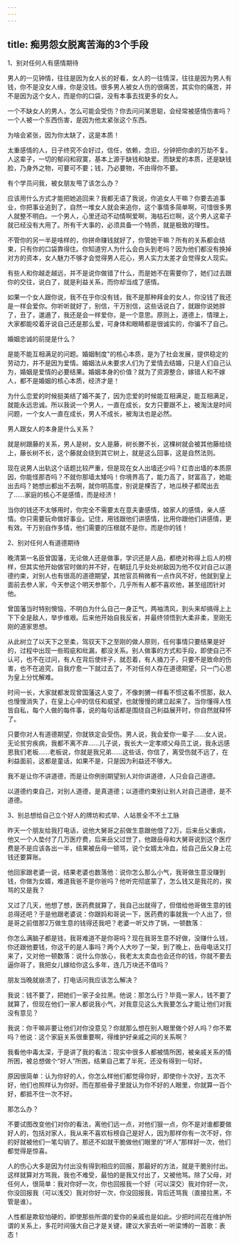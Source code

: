 ```yaml
---
---
---
```

title: 痴男怨女脱离苦海的3个手段
---



1、别对任何人有感情期待

男人的一见钟情，往往是因为女人长的好看，女人的一往情深，往往是因为男人有钱，你不是没女人缘，你是没钱。很多男人被女人伤的很痛苦，其实你的痛苦，并不是因为这个女人，而是你的口袋，没有本事去找更多的女人。

一个不缺女人的男人，怎么可能会受伤？你去问问某思聪，会经常被感情伤害吗？一个人被一个东西伤害，是因为他太紧张这个东西。

为啥会紧张，因为你太缺了，这是本质！

太重感情的人，日子终究不会好过，信任，依赖，念旧，分钟把你虐的万劫不复。人这辈子，一切的郁闷和寂寞，基本上源于缺钱和缺爱。而缺爱的本质，还是缺钱脸，乃身外之物，可要可不要；钱，乃必要物，不由得你不要。

有个学员问我，被女朋友甩了该怎么办？

应该用什么方式才能把她追回来？我都无语了我说，你追女人干嘛？你要去追事业，你把事业追到了，自然一堆女人就会来追你，这个事情多简单啊，可惜很多男人就整不明白。一个男人，心里还动不动情啊爱啊，海枯石烂啊，这个男人这辈子就已经没有大用了。所有干大事的，必须具备一个特质，就是极致的理性。

不管你的另一半是啥样的，你拼命赚钱就好了，你管她干嘛？所有的关系都会结束，只有你的口袋靠得住。你知道穷人为什么会白头到老吗？因为他们都没有换掉对方的资本，女人魅力不够才会觉得男人花心，男人实力太差才会觉得女人现实。

有些人和你越走越远，并不是说你做错了什么，而是她不在需要你了，她们过去跟你的交往，说白了，就是利益关系，而你却当成了感情。

如果一个女人跟你说，我不在乎你没有钱，我不是那种拜金的女人，你没钱了我还是一样会爱你。你听听就好了，别信，干万别信，这些话说白了，就跟你说她胖了，丑了，邋遢了，我还是会一样爱你，是一个意思。原则上，道德上，情理上，大家都能咬着牙说自己还是那么爱，可身体和眼睛都是很诚实的，你骗不了自己。

婚姻忠诚的前提是什么？

是能不能互相满足的问题。婚姻制度"的核心本质，是为了社会发展，提供稳定的劳动力，并不是因为爱情。婚姻法从未要求人们为了爱情去结婚，只是人们自己认为，婚姻是爱情的必要结果。婚姻本身的价值？就为了资源整合，嫁错人和不嫁人，都不是婚姻的核心本质，经济才是！

为什么恋爱的时候挺美结了婚不美了，因为恋爱的时候能互相满足，能互相满足，就能永远忠诚。所以我说一个男人，一直在成长，女方只要跟不上，被淘汰是时间问题，一个女人一直在成长，男人不成长，被淘汰也是必然。

男人跟女人的本身是什么关系？

就是树跟藤的关系，男人是树，女人是藤，树长滕不长，这棵树就会被其他藤给绕上，藤长树不长，这个藤就会绕到其它树上，就是这么回事，这是自然法则。

现在说男人出轨这个话题比较严重，但是现在女人出墙还少吗？红杏出墙的本质原因，你能怪那杏吗？不就你那墙太矮吗！你境界高了，能力高了，财富高了，她能出去吗？她想出都出不去啊，就你明高度，别说是棵否了，地瓜秧子都爬出去了……家庭的核心不是感情，而是经济！

当你的钱还不太够用时，你完全不需要太在意夫妻感情，娘家人的感情，亲人感情。你只需要玩命做好事业。记住，用钱跟他们讲感情，比用你跟他们讲感情，更有效。干万别自作多情，他们需要的压根就不是你，而是你的钱！

2、别对任何人有道德期待

晚清第一名臣曾国藩，无论做人还是做事，学识还是人品，都绝对称得上后人的榜样，但其实他开始做官时做的并不好，在朝廷几乎处处树敌因为他不仅对自己以道德约束，对别人也有很高的道德期望，其他官员稍微有一点作风不好，他就到皇上面前去参人家，今天参这个明天参那个，几乎所有人都不喜欢他，甚至组团针对他。

曾国藩当时特别懊恼，不明白为什么自己一身正气，两袖清风，到头来却搞得上上下下全是敌人，举步维艰。后来他开始自我反省，并最终领悟到大柔非柔，至刚无刚的道家思想。

从此树立了以天下之至柔，驾驭天下之至刚的做人原则，任何事情只要结果是好的，过程中出现一些瑕疵和纰漏，都没关系。别人做事的方式和手段，即使自己不认可，也不在过问，有人在背后使绊子，就忍着，有人捅刀子，只要不是致命的伤害，也不在追究，自我疗愈一下就过去了，不对任何人存在道德期望，只一门心思为皇上分忧解难。

时间一长，大家就都发现曾国藩这人变了，不像刺猬一样看不惯这看不惯那，敌人也慢慢消失了，在皇上心中的信任和威望，也就慢慢的建立起来了。当你懂得人性皆自私，每个人做的每件事，说的每句话都是围绕自己利益展开时，你自然就释怀了。

只要你对人有道德期望，你就铁定会受伤。男人说，我会爱你一辈子……女人说，无论贫穷疾病，我都不离不弃……儿子说，我长大一定孝顺父母员工说，我永远感恩我们老板……老板说，你就是我兄弟……这些话，你信了，离受伤就不远了，在利益面前，这都是童话，如果不是，只是因为利益还不够大。

我不是让你不讲道德，而是让你例别期望别人对你讲道德，人只会自己道德。

以道德约束自己，对别人道德，是真道德；以道德约束别让别人对自己道德，是不道德。

3、别总想给自己立个好人的牌坊和式举、人站景全不不土工脉

昨天一个朋友给我打电话，说他大舅哥之前做生意跟他借了2万，后来岳父重病，他又一个人垫付了几万医疗费，后来岳父过世了，他跟岳母和大舅哥说到这个医疗费是不是应该各出一半，结果被岳母一顿骂，说个女婿太冷血，给自己岳父身上花钱还要算账。

他回家跟老婆一说，结果老婆也数落他：说你怎么那么小气，我哥做生意没赚到钱，你做为女婿，难道我爸不是你爸吗？他听完彻底蒙了，怎么钱又是我花的，挨骂的又是我？

又过了几天，他想了想，医药费就算了，我自己出就得了，但借给他哥做生意的钱总得还吧？于是他跟老婆说：你跟妈和哥说一下，医药费的事就我一个人出了，但是哥之前借那2万做生意的钱得还我吧？老婆一听又炸了锅，一顿数落：

你怎么满脑子都是钱，我哥难道不是你哥吗？现在我哥生意不好做，没赚什么钱，你还跟他要钱，你这干的是人事吗？两个人大吵了一架，到了晚上，岳母电话又打来了，又对他一顿数落：说什么你放心，我老太太卖血也会还你的钱，你就不要去逼你哥了，我把女儿嫁给你这么多年，连几万块还不值吗？

朋友当晚就崩溃了，打电话问我应该怎么解决？

我说：钱不要了，把她们一家子全拉黑。他说：那怎么行？毕竟一家人，钱不要了就算了，但现在他们一家人都说我小气，对我意见这么大我要怎么才能让他们对我没有意见？

我说：你干嘛非要让他们对你没意见？你就那么想在别人眼里做个好人吗？你不累吗？他说：这个家庭关系很重要啊，得维护好亲戚之间的关系啊？

我看他中毒太深，于是讲了我的看法：现实中很多人都被情所困，被亲戚关系的情所困，被总想做个“好人”所困，结果自己累了半死，还没有得到一句好。

原因很简单：认为你好的人，你怎么样他们都觉得你好，即使你十次好，五次不好，他们也照样认为你好。而在那些骨子里就认为你不好的人眼里，你就算一百个好，都抵不住一次不好。

那怎么办？

不要试图改变他们对你的看法，离他们远一点，对他们狠一点，你不是对谁都要做好人的，包括对家人，我从来不喜欢标榜自己是好人，因为那样你有一次不好，你的好就被他们一笔勾销了。那还不如就干脆做他们眼里的“坏人”那样好一次，他们都觉得是惊喜。

人的伤心大多是因为付出没有得到相应的回报，那最好的方法，就是干脆别付出。这样就算对方骂我，我也不难受，最怕的是我又付出了，又被他骂。除了父母，对任何人，很简单：我对你好一次，你也回报我一个好（可以深交）我对你好一次，你没回报我（可以浅交）我对你好一次，你没回报我，背后还骂我（直接拉黑，不管是谁）。

人性都是欺软怕硬的，即使那些所谓的爱你的亲戚也是如此。少把时间花在维护所谓的关系上，多花时间强大自己才是关键，建议大家去听一听梁博的一首歌：表态！